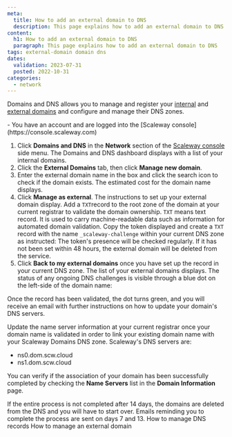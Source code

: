 ```yaml
---
meta:
  title: How to add an external domain to DNS
  description: This page explains how to add an external domain to DNS
content:
  h1: How to add an external domain to DNS
  paragraph: This page explains how to add an external domain to DNS
tags: external-domain domain dns
dates:
  validation: 2023-07-31
  posted: 2022-10-31
categories:
  - network
---
```


Domains and DNS allows you to manage and register your [internal](/network/domains-and-dns/concepts/#internal-domain) and [external domains](/network/domains-and-dns/concepts/#external-domain) and configure and manage their DNS zones.

<Macro id="iam-requirements" />
 
<Message type="requirement">
  - You have an account and are logged into the [Scaleway console](https://console.scaleway.com)
</Message>


1. Click **Domains and DNS** in the **Network** section of the [Scaleway console](https://console.scaleway.com) side menu. The Domains and DNS dashboard displays with a list of your internal domains.
2. Click the **External Domains** tab, then click <Icon name="plus" /> **Manage new domain**.
3. Enter the external domain name in the box and click the search icon to check if the domain exists. The estimated cost for the domain name displays.
      <Lightbox src="scaleway-dns-domain-validated.webp" alt="" />
4. Click **Manage as external**. The instructions to set up your external domain display. Add a `TXT`record to the root zone of the domain at your current registrar to validate the domain ownership.
      <Message type="note">
        `TXT` means text record. It is used to carry machine-readable data such as information for automated domain validation.
      </Message>
      Copy the token displayed and create a `TXT` record with the name `_scaleway-challenge` within your current DNS zone as instructed:
      <Lightbox src="scaleway-dns-validation-token.webp" alt="" />
      <Message type="important">
        The token's presence will be checked regularly. If it has not been set within 48 hours, the external domain will be deleted from the service.
      </Message>
5. Click **Back to my external domains** once you have set up the record in your current DNS zone. The list of your external domains displays. The status of any ongoing DNS challenges is visible through a blue dot on the left-side of the domain name:
      <Lightbox src="scaleway-dns-ongoing-validation.webp" alt="" />

Once the record has been validated, the dot turns green, and you will receive an email with further instructions on how to update your domain's DNS servers.

Update the name server information at your current registrar once your domain name is validated in order to link your existing domain name with your Scaleway Domains DNS zone.
<Message type="note">
  Scaleway's DNS servers are:
  * ns0.dom.scw.cloud
  * ns1.dom.scw.cloud
</Message>

You can verify if the association of your domain has been successfully completed by checking the **Name Servers** list in the **Domain Information** page.

<Message type="important">
  If the entire process is not completed after 14 days, the domains are deleted from the DNS and you will have to start over. Emails reminding you to complete the process are sent on days 7 and 13.
</Message>


<Navigation title="See Also">
  <PreviousButton to="/network/domains-and-dns/how-to/manage-dns-records/">How to manage DNS records</PreviousButton>
  <NextButton to="/network/domains-and-dns/how-to/manage-external-domain/">How to manage an external domain</NextButton>
</Navigation>